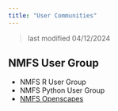 ```yaml
---
title: "User Communities"
---
```


> last modified 04/12/2024

## NMFS User Group

* NMFS R User Group
* NMFS Python User Group 
* [NMFS Openscapes](https://nmfs-openscapes.github.io/)
